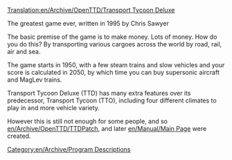 [[Translation:en/Archive/OpenTTD/Transport Tycoon Deluxe]]
[[Category:en/Archive/Program Descriptions]]

The greatest game ever, written in 1995 by Chris Sawyer

The basic premise of the game is to make money. Lots of money.
How do you do this? By transporting various cargoes across the world by road, rail, air and sea.

The game starts in 1950, with a few steam trains and slow vehicles and your score is calculated in 2050, by which time you can buy supersonic aircraft and MagLev trains.

Transport Tycoon Deluxe (TTD) has many extra features over its predecessor, Transport Tycoon (TTO), including four different climates to play in and more vehicle variety.

However this is still not enough for some people, and so [[en/Archive/OpenTTD/TTDPatch]], and later [[en/Manual/Main Page]] were created.